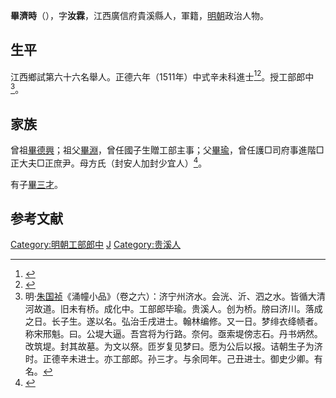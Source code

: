 {{明清人物信息框
| 姓名 = 畢濟時
| 原名 =
| 圖片名稱= 
| 圖片大小 =
| 圖片說明 = 
| 最高職務 =
| 國家 = 大明 
| 爵位 =
| 籍貫 = 江西廣信府貴溪縣
| 族裔 = 
| 旗籍 = 
| 字號 = 
| 諡號 =
| 出生日期 = 生年不詳
| 出生地點 =
| 逝世日期 = 卒年不詳 
| 逝世地點 =
| 墓葬 =
| 配偶 = 
| 親屬 = 
| 出身 =
* 正德六年辛未科進士出身
| 經歷 =
| 著作 =  
}}
'''畢濟時'''（{{bd|？||？|catIdx=}}），字'''汝霖'''，江西廣信府貴溪縣人，軍籍，[[明朝|明朝]]政治人物。

== 生平 ==
江西鄉試第六十六名舉人。正德六年（1511年）中式辛未科進士<ref>{{Cite book|title=《皇明贡举考》卷五|last=（明）[[张朝瑞|张朝瑞]]|first=|publisher=《续修四库全书》史部第828册|year=|isbn=|location=|pages=}}</ref><ref>{{Cite book|title=贡举志五种 上|last=鲁小俊，江俊伟著|first=|publisher=武汉：武汉大学出版社|year=2009|isbn=978-7-307-07043-1|location=|pages=}}</ref>。授工部郎中<ref>明·[[朱国祯|朱国祯]]《涌幢小品》（卷之六）：济宁州济水。会洸、沂、泗之水。皆循大清河故道。旧未有桥。成化中。工部郎毕瑜。贵溪人。创为桥。牓曰济川。落成之日。长子生。遂以名。弘治壬戌进士。翰林编修。又一日。梦绯衣绛帻者。称宋邢魁。曰。公堤大逼。吾宫将为行路。奈何。亟索堤傍志石。丹书炳然。改筑堤。封其故墓。为文以祭。匝岁复见梦曰。愿为公后以报。诘朝生子为济时。正德辛未进士。亦工部郎。孙三才。与余同年。己丑进士。御史少卿。有名。</ref>。

== 家族 ==
曾祖[[畢德興|畢德興]]；祖父[[畢淵|畢淵]]，曾任國子生贈工部主事；父[[畢瑜|畢瑜]]，曾任護□司府事進階□正大夫□正庶尹。母方氏（封安人加封少宜人）<ref>{{Cite book|title=天一阁藏明代科举录选刊 登科录 点校本|last=龚延明主编|first=|publisher=宁波出版社|year=2016|isbn=978-7-5526-2320-8|location=宁波|pages=|quote=《天一閣藏明代科舉錄選刊.登科錄》之《正德六年辛未科進士登科錄》}}</ref>。

有子[[畢三才|畢三才]]。

==参考文献==
{{reflist}}

{{正德六年辛未科殿試金榜}}
{{Authority control}}

{{DEFAULTSORT:B}}
[[Category:明朝工部郎中|Category:明朝工部郎中]]
[[Category:畢姓|J]]
[[Category:贵溪人|Category:贵溪人]]